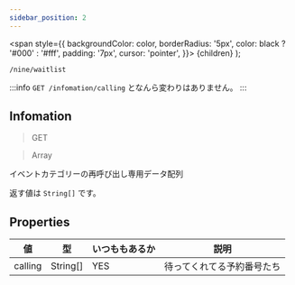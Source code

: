 ```yaml
---
sidebar_position: 2
---
```


  <span
    style={{
      backgroundColor: color,
      borderRadius: '5px',
      color: black ? '#000' : '#fff',
      padding: '7px',
      cursor: 'pointer',
    }}>
    {children}
  </span>
);

```
/nine/waitlist
```

:::info
   `GET /infomation/calling` となんら変わりはありません。
:::

## Infomation

> <Highlight color="#00ccff"> GET </Highlight>

> <Highlight color="#ff660f"> Array </Highlight>

イベントカテゴリーの再呼び出し専用データ配列

返す値は `String[]` です。

## Properties 

| 値 | 型 | いつももあるか | 説明 |
| --- | --- | --- | --- |
| calling | String[] | YES | 待ってくれてる予約番号たち |
